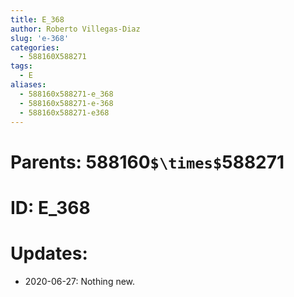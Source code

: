 ```yaml
---
title: E_368
author: Roberto Villegas-Diaz
slug: 'e-368'
categories:
  - 588160X588271
tags:
  - E
aliases:
  - 588160x588271-e_368
  - 588160x588271-e-368
  - 588160x588271-e368
---
```


# **Parents**: 588160`$\times$`588271
# **ID**: E_368
# **Updates**: 
 - 2020-06-27: Nothing new.
